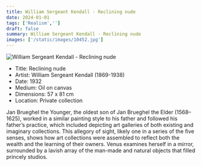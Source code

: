 ```yaml
---
title: William Sergeant Kendall - Reclining nude
date: 2024-01-01
tags: ['Realism','']
draft: false
summary: William Sergeant Kendall - Reclining nude
images: ['/static/images/10452.jpg']
---
```


![William Sergeant Kendall - Reclining nude](/static/images/10452.jpg)

* Title: Reclining nude
* Artist: William Sergeant Kendall (1869-1938)
* Date: 1932
* Medium: Oil on canvas
* Dimensions: 57 x 81 cm
* Location: Private collection

Jan Brueghel the Younger, the oldest son of Jan Brueghel the Elder (1568–1625), worked in a similar painting style to his father and followed his father’s practice, which included depicting art galleries of both existing and imaginary collections. This allegory of sight, likely one in a series of the five senses, shows how art collections were assembled to reflect both the wealth and the learning of their owners. Venus examines herself in a mirror, surrounded by a lavish array of the man-made and natural objects that filled princely studios.
